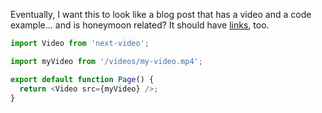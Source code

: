 Eventually, I want this to look like a blog post that has a video and a code example... and is honeymoon related? It should have [links](https://www.mux.com/blog), too.

```javascript
import Video from 'next-video';

import myVideo from '/videos/my-video.mp4';

export default function Page() {
  return <Video src={myVideo} />;
}
```
